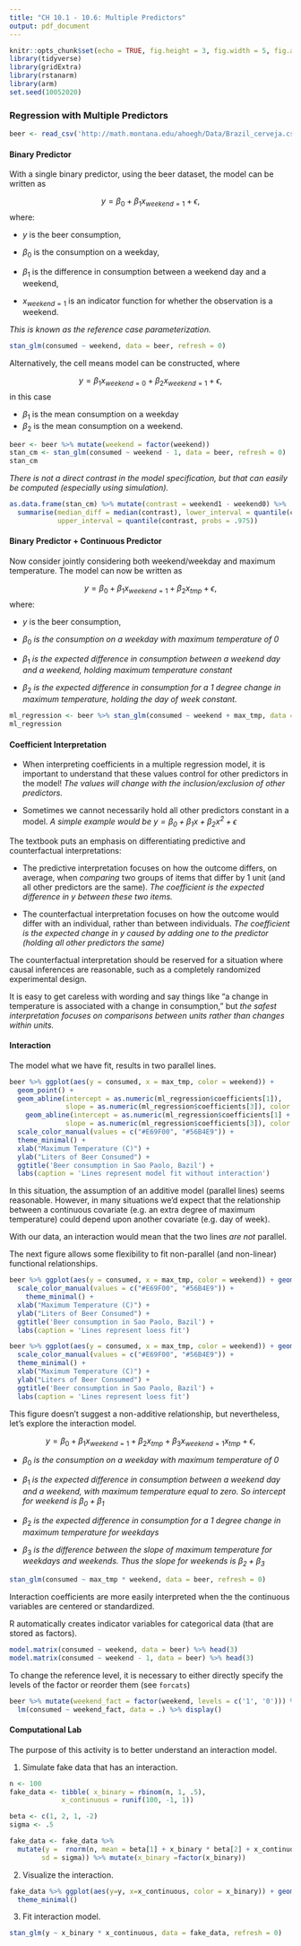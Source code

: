 ```yaml
---
title: "CH 10.1 - 10.6: Multiple Predictors"
output: pdf_document
---
```


\renewcommand{\vec}[1]{\mathbf{#1}}

```r
knitr::opts_chunk$set(echo = TRUE, fig.height = 3, fig.width = 5, fig.align = 'center')
library(tidyverse) 
library(gridExtra)
library(rstanarm)
library(arm)
set.seed(10052020)
```

### Regression with Multiple Predictors

```r
beer <- read_csv('http://math.montana.edu/ahoegh/Data/Brazil_cerveja.csv')
```

#### Binary Predictor

With a single binary predictor, using the beer dataset, the model can be written as

$$y = \beta_0 + \beta_1 x_{weekend = 1} + \epsilon,$$
where:

- $y$ is the beer consumption, 
\vfill

- $\beta_0$ is the consumption on a weekday, 
\vfill

- $\beta_1$ is the difference in consumption between a weekend day and a weekend,  
\vfill

- $x_{weekend = 1}$ is an indicator function for whether the observation is a weekend. 

\vfill

*This is known as the reference case parameterization.*

\vfill
```r
stan_glm(consumed ~ weekend, data = beer, refresh = 0)
```

\vfill

\newpage

Alternatively, the cell means model can be constructed, where

$$y = \beta_1 x_{weekend = 0} + \beta_2 x_{weekend = 1} + \epsilon,$$
in this case 

- $\beta_1$ is the mean consumption on a weekday \vfill
- $\beta_2$ is the mean consumption on a weekend. \vfill


\vfill

```r
beer <- beer %>% mutate(weekend = factor(weekend))
stan_cm <- stan_glm(consumed ~ weekend - 1, data = beer, refresh = 0)
stan_cm
```

\vfill
*There is not a direct contrast in the model specification, but that can easily be computed (especially using simulation).*
\vfill
```r
as.data.frame(stan_cm) %>% mutate(contrast = weekend1 - weekend0) %>%
  summarise(median_diff = median(contrast), lower_interval = quantile(contrast, probs = .025), 
            upper_interval = quantile(contrast, probs = .975))
```


\newpage
#### Binary Predictor + Continuous Predictor

Now consider jointly considering both weekend/weekday and maximum temperature. The model can now be written as

$$y = \beta_0 + \beta_1 x_{weekend = 1} + \beta_2 x_{tmp} + \epsilon,$$
where:

- $y$ is the beer consumption, 
\vfill

- $\beta_0$ *is the consumption on a weekday with maximum temperature of 0*

\vfill

- $\beta_1$ *is the expected difference in consumption between a weekend day and a weekend, holding maximum temperature constant* 
\vfill

- $\beta_2$ *is the expected difference in consumption for a 1 degree change in maximum temperature, holding the day of week constant.*

\vfill

```r
ml_regression <- beer %>% stan_glm(consumed ~ weekend + max_tmp, data = ., refresh = 0)
ml_regression
```

\newpage

#### Coefficient Interpretation

- When interpreting coefficients in a multiple regression model, it is important to understand that these values control for other predictors in the model! *The values will change with the inclusion/exclusion of other predictors.*

\vfill

- Sometimes we cannot necessarily hold all other predictors constant in a model. _A simple example would be $y = \beta_0 + \beta_1 x + \beta_2 x^2 + \epsilon$_

\vfill

The textbook puts an emphasis on differentiating predictive and counterfactual interpretations:

- The predictive interpretation focuses on how the outcome differs, on average, when _comparing_ two groups of items that differ by 1 unit (and all other predictors are the same). *The coefficient is the expected difference in y between these two items.*

\vfill
- The counterfactual interpretation focuses on how the outcome would differ with an individual, rather than between individuals. *The coefficient is the expected change in y caused by adding one to the predictor (holding all other predictors the same)*

\vfill

The counterfactual interpretation should be reserved for a situation where causal inferences are reasonable, such as a completely randomized experimental design.

\vfill

It is easy to get careless with wording and say things like "a change in temperature is associated with a change in consumption," but *the safest interpretation focuses on comparisons between units rather than changes within units.*

\vfill

\newpage

#### Interaction

The model what we have fit, results in two parallel lines.
```r
beer %>% ggplot(aes(y = consumed, x = max_tmp, color = weekend)) +
  geom_point() + 
  geom_abline(intercept = as.numeric(ml_regression$coefficients[1]),
              slope = as.numeric(ml_regression$coefficients[3]), color = "#E69F00") + 
    geom_abline(intercept = as.numeric(ml_regression$coefficients[1] + ml_regression$coefficients[2]),
              slope = as.numeric(ml_regression$coefficients[3]), color = "#56B4E9") + 
  scale_color_manual(values = c("#E69F00", "#56B4E9")) +
  theme_minimal() + 
  xlab("Maximum Temperature (C)") + 
  ylab("Liters of Beer Consumed") + 
  ggtitle('Beer consumption in Sao Paolo, Bazil') +
  labs(caption = 'Lines represent model fit without interaction')
```

In this situation, the assumption of an additive model (parallel lines) seems reasonable. However, in many situations we'd expect that the relationship between a continuous covariate (e.g. an extra degree of maximum temperature) could depend upon another covariate (e.g. day of week). 

\vfill

With our data, an interaction would mean that the two lines _are not_ parallel.

\vfill

The next figure allows some flexibility to fit non-parallel (and non-linear) functional relationships.


```r
beer %>% ggplot(aes(y = consumed, x = max_tmp, color = weekend)) + geom_point() + geom_smooth(formula ='y~x', method = 'loess', se = F) + 
  scale_color_manual(values = c("#E69F00", "#56B4E9")) + 
    theme_minimal() + 
  xlab("Maximum Temperature (C)") + 
  ylab("Liters of Beer Consumed") + 
  ggtitle('Beer consumption in Sao Paolo, Bazil') +
  labs(caption = 'Lines represent loess fit')
```
\vfill
\newpage

```r
beer %>% ggplot(aes(y = consumed, x = max_tmp, color = weekend)) + geom_point() + geom_smooth(formula ='y~x', method = 'loess', se = F) + 
  scale_color_manual(values = c("#E69F00", "#56B4E9")) + 
  theme_minimal() + 
  xlab("Maximum Temperature (C)") + 
  ylab("Liters of Beer Consumed") + 
  ggtitle('Beer consumption in Sao Paolo, Bazil') +
  labs(caption = 'Lines represent loess fit')
```

This figure doesn't suggest a non-additive relationship, but nevertheless, let's explore the interaction model.

\vfill


$$y = \beta_0 + \beta_1 x_{weekend = 1} + \beta_2 x_{tmp} + \beta_3 x_{weekend = 1} x_{tmp} +  \epsilon,$$

- $\beta_0$ *is the consumption on a weekday with maximum temperature of 0*

\vfill

- $\beta_1$ *is the expected difference in consumption between a weekend day and a weekend, with maximum temperature equal to zero. So intercept for weekend is $\beta_0 + \beta_1$* 
\vfill

- $\beta_2$ *is the expected difference in consumption for a 1 degree change in maximum temperature for weekdays* 
\vfill

- $\beta_3$ *is the difference between the slope of maximum temperature for weekdays and weekends. Thus the slope for weekends is $\beta_2 + \beta_3$* 
\vfill
\newpage

```r
stan_glm(consumed ~ max_tmp * weekend, data = beer, refresh = 0)
```

\vfill
Interaction coefficients are more easily interpreted when the the continuous variables are centered or standardized.

\vfill

R automatically creates indicator variables for categorical data (that are stored as factors). 

\vfill

```r
model.matrix(consumed ~ weekend, data = beer) %>% head(3)
model.matrix(consumed ~ weekend - 1, data = beer) %>% head(3)
```

\vfill

To change the reference level, it is necessary to either directly specify the levels of the factor or reorder them (see `forcats`)
```r
beer %>% mutate(weekend_fact = factor(weekend, levels = c('1', '0'))) %>%
  lm(consumed ~ weekend_fact, data = .) %>% display()
```

\vfill
\newpage

#### Computational Lab

The purpose of this activity is to better understand an interaction model.

1. Simulate fake data that has an interaction.
```r
n <- 100
fake_data <- tibble( x_binary = rbinom(n, 1, .5), 
             x_continuous = runif(100, -1, 1))

beta <- c(1, 2, 1, -2)
sigma <- .5

fake_data <- fake_data %>% 
  mutate(y =  rnorm(n, mean = beta[1] + x_binary * beta[2] + x_continuous * beta[3] + x_continuous * x_binary * beta[4], 
        sd = sigma)) %>% mutate(x_binary =factor(x_binary))
```


2. Visualize the interaction.

```r
fake_data %>% ggplot(aes(y=y, x=x_continuous, color = x_binary)) + geom_point() + geom_smooth(method = 'lm', se=F) +
  theme_minimal()
```


3. Fit interaction model.

```r
stan_glm(y ~ x_binary * x_continuous, data = fake_data, refresh = 0)
```

